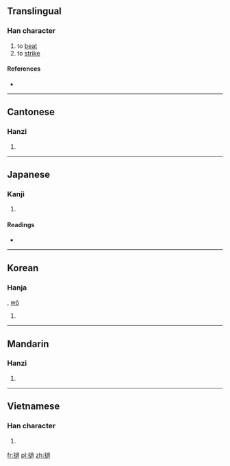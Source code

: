 {{also|挝}}
==Translingual==

===Han character===
{{Han char|rn=64|rad=手|as=13|sn=16|four=5703<sub>2</sub>|canj=手卜月月 (QYBB), X手卜月月 (XQYBB)}}

# to [[beat]]
# to [[strike]]

====References====
* {{Han ref|kx=0457.230|dkj=12778|dj=0806.060|hdz=31947.030|uh=64BE|ud=25790|bh=BEE2|bd=48866}}

----

==Cantonese==

===Hanzi===
{{yue-hanzi|jyut=|y=gwo1, ja1|sim=挝}}

# {{defn|Cantonese|sort=手13}}

----

==Japanese==

===Kanji===
{{ja-kanji|grade=|rs=手13}}

# {{defn|Japanese|sort=手13}}

====Readings====
* {{ja-readings|on=[[た]] (ta), [[て]] (te), [[か]] (ka)|kun=[[うつ]] (utsu)}}

----

==Korean==

===Hanja===
{{ko-hanja|hangeul=과|eumhun=|rv=gwa|mr=kwa|y=kwa}}, [[wō]]

# {{defn|Korean|sort=手13}}

----

==Mandarin==

===Hanzi===
{{cmn-hanzi|sim=挝|pin=[[zhuā]] ([[zhua1]])|wg=chua<sup>1</sup>}}

# {{defn|Mandarin|sort=手13}}

----

==Vietnamese==

===Han character===
{{vi-hantu|[[qua]], [[quờ]], [[quơ]], [[quớ]]|rs=手13}}

# {{defn|Vietnamese|sort=手13}}

[[fr:撾]]
[[pl:撾]]
[[zh:撾]]